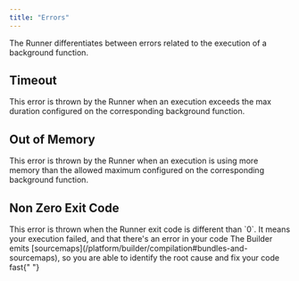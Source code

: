 ```yaml
---
title: "Errors"
---
```


The Runner differentiates between errors related to the execution of a
background function.

## Timeout

<ResponseField name="name" type="TimeoutError">
  <ResponseField name="code" type="ER0001" />
  This error is thrown by the Runner when an execution exceeds the max duration configured
  on the corresponding background function.
</ResponseField>

## Out of Memory

<ResponseField name="name" type="OOMError">
  <ResponseField name="code" type="ER0002" />
  This error is thrown by the Runner when an execution is using more memory than
  the allowed maximum configured on the corresponding background function.
</ResponseField>

## Non Zero Exit Code

<ResponseField name="name" type="NonZeroExitCodeError">
  <ResponseField name="code" type="ER0003" />
  This error is thrown when the Runner exit code is different than `0`. It means
  your execution failed, and that there's an error in your code
</ResponseField>

<Info>
  The Builder emits
  [sourcemaps](/platform/builder/compilation#bundles-and-sourcemaps), so you are
  able to identify the root cause and fix your code fast{" "}
</Info>
